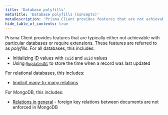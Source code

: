 ```yaml
---
title: 'Database polyfills'
metaTitle: 'Database polyfills (Concepts)'
metaDescription: 'Prisma Client provides features that are not achievable with relational databases. These features are referred to as "polyfills" and explained on this page.'
hide_table_of_contents: true
---
```


<TopBlock>

Prisma Client provides features that are typically either not achievable with particular databases or require extensions. These features are referred to as _polyfills_. For all databases, this includes:

- Initializing [ID](/orm/prisma-schema/data-model/models#defining-an-id-field) values with `cuid` and `uuid` values
- Using [`@updatedAt`](/orm/prisma-schema/data-model/models#defining-attributes) to store the time when a record was last updated

For relational databases, this includes:

- [Implicit many-to-many relations](/orm/prisma-schema/data-model/relations/many-to-many-relations#implicit-many-to-many-relations)

For MongoDB, this includes:

- [Relations in general](/orm/prisma-schema/data-model/relations) - foreign key relations between documents are not enforced in MongoDB

</TopBlock>

